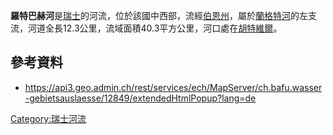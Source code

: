 {{Coord|47.11939|N|7.82978|E|display=title}}

'''羅特巴赫河'''是[[瑞士|瑞士]]的河流，位於該國中西部，流經[[伯恩州|伯恩州]]，屬於[[蘭格特河|蘭格特河]]的左支流，河道全長12.3公里，流域面積40.3平方公里，河口處在[[胡特維爾|胡特維爾]]。

==參考資料==
* https://api3.geo.admin.ch/rest/services/ech/MapServer/ch.bafu.wasser-gebietsauslaesse/12849/extendedHtmlPopup?lang=de {{Wayback|url=https://api3.geo.admin.ch/rest/services/ech/MapServer/ch.bafu.wasser-gebietsauslaesse/12849/extendedHtmlPopup?lang=de |date=20170224055812 }}

{{Switzerland-geo-stub}}
[[Category:瑞士河流|Category:瑞士河流]]